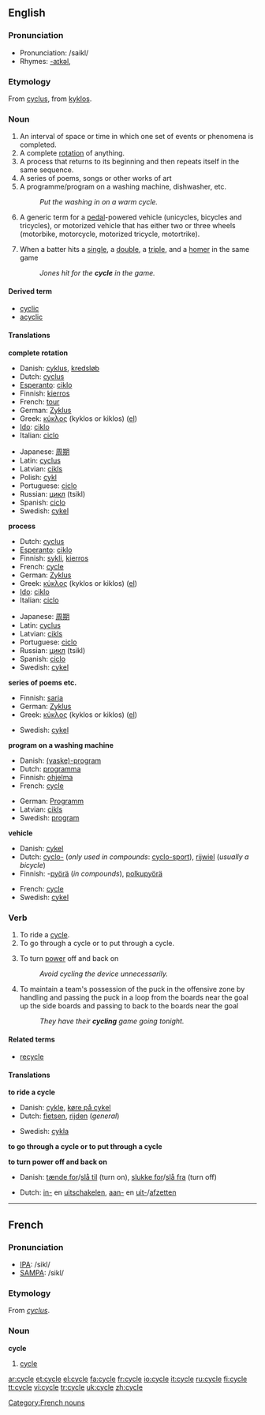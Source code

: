 {{wikipedia}}
==English==

===Pronunciation===
* Pronunciation: /saikl/
* Rhymes: [[Rhymes:English:-aɪkəl|-aɪkəl]], 

===Etymology===
From {{LL.}} [[cyclus]], from {{Gr.}} [[kyklos]].

===Noun===
{{en-noun}}

# An interval of space or time in which one set of events or phenomena is completed.
# A complete [[rotation]] of anything.
# A process that returns to its beginning and then repeats itself in the same sequence.
# A series of poems, songs or other works of art
# A programme/program on a washing machine, dishwasher, etc.
#: ''Put the washing in on a warm cycle.''
# A generic term for a [[pedal]]-powered vehicle (unicycles, bicycles and tricycles), or motorized vehicle that has either two or three wheels (motorbike, motorcycle, motorized tricycle, motortrike).
# {{baseball}} When a batter hits a [[single]], a [[double]], a [[triple]], and a [[homer]] in the same game
#: ''Jones hit for the '''cycle''' in the game.''

====Derived term====
* [[cyclic]]
* [[acyclic]]

====Translations====
'''complete rotation'''
{{top}}
*Danish: [[cyklus]], [[kredsløb]]
*Dutch: [[cyclus]] {{m}}
*[[Esperanto]]: [[ciklo]]
*Finnish: [[kierros]]
*French: [[tour]] {{m}}
*German: [[Zyklus]] {{m}}
*Greek: [[κύκλος]] (kyklos or kiklos) {{m}} ([[:el:Κύκλος|el]])
*[[Ido]]: [[ciklo]] {{m}}
*Italian: [[ciclo]] {{m}}
{{mid}}
*Japanese: [[周期]] <!--()-->
*Latin: [[cyclus]] {{m}}
*Latvian: [[cikls]] {{m}}
*Polish: [[cykl]] {{m}}
*Portuguese: [[ciclo]] {{m}}
*Russian: [[цикл]] (tsikl)
*Spanish: [[ciclo]] {{m}}
*Swedish: [[cykel]] {{c}}
{{bottom}}

'''process'''
{{top}}
*Dutch: [[cyclus]] {{m}}
*[[Esperanto]]: [[ciklo]]
*Finnish: [[sykli]], [[kierros]]
*French: [[#French|cycle]] {{m}}
*German: [[Zyklus]] {{m}}
*Greek: [[κύκλος]] (kyklos or kiklos) {{m}} ([[:el:Κύκλος|el]])
*[[Ido]]: [[ciklo]] {{m}}
*Italian: [[ciclo]] {{m}}
{{mid}}
*Japanese: [[周期]]<!-- ()-->
*Latin: [[cyclus]] {{m}}
*Latvian: [[cikls]] {{m}}
*Portuguese: [[ciclo]] {{m}}
*Russian: [[цикл]] (tsikl)
*Spanish: [[ciclo]] {{m}}
*Swedish: [[cykel]] {{c}}
{{bottom}}

'''series of poems etc.'''
{{top}}
*Finnish: [[sarja]]
*German: [[Zyklus]] {{m}}
*Greek: [[κύκλος]] (kyklos or kiklos) {{m}} ([[:el:Κύκλος|el]])
{{mid}}
*Swedish: [[cykel]] {{c}}
{{bottom}}

'''program on a washing machine'''
{{top}}
*Danish: [[(vaske)-program]]
*Dutch: [[programma]] {{n}}
*Finnish: [[ohjelma]]
*French: [[#French|cycle]] {{m}}
{{mid}}
*German: [[Programm]] {{n}}
*Latvian: [[cikls]] {{m}}
*Swedish: [[program]] {{n}}
{{bottom}}

'''vehicle'''
{{top}}
*Danish: [[cykel]]
*Dutch: [[cyclo-]] (''only used in compounds'': [[cyclo-sport]]), [[rijwiel]] {{n}} (''usually a bicycle'')
*Finnish: -[[pyörä]] (''in compounds''), [[polkupyörä]]
{{mid}}
*French: [[#French|cycle]] {{m}}
*Swedish: [[cykel]] {{c}}
{{bottom}}

===Verb===
{{en-verb|cycl|ing}}

# To ride a [[#Noun|cycle]].
# To go through a cycle or to put through a cycle.
# {{electronics}} To turn [[power]] off and back on
#: ''Avoid cycling the device unnecessarily.''
# {{icehockey}} To maintain a team's possession of the puck in the offensive zone by handling and passing the puck in a loop from the boards near the goal up the side boards and passing to back to the boards near the goal
#: ''They have their '''cycling''' game going tonight.''

====Related terms====
*[[recycle]]

====Translations====
'''to ride a cycle'''
{{top}}
*Danish: [[cykle]], [[køre på cykel]]
*Dutch: [[fietsen]], [[rijden]] (''general'')
{{mid}}
*Swedish: [[cykla]]
{{bottom}}

'''to go through a cycle or to put through a cycle'''
{{top}}
{{mid}}
{{bottom}}

'''to turn power off and back on'''
{{top}}
*Danish: [[tænde for]]/[[slå til]] (turn on), [[slukke for]]/[[slå fra]] (turn off)
{{mid}}
*Dutch: [[inschakelen|in-]] en [[uitschakelen]], [[aanzetten|aan-]] en [[uitzetten|uit-]]/[[afzetten]]
{{bottom}}

----

==French==

===Pronunciation===
*[[w:IPA|IPA]]: /sikl/
*[[w:SAMPA|SAMPA]]: /sikl/

===Etymology===
From {{LL.}} ''[[cyclus]]''.

===Noun===
'''cycle''' {{m}}
# [[#English|cycle]]

[[Category:French nouns]]

[[ar:cycle]]
[[et:cycle]]
[[el:cycle]]
[[fa:cycle]]
[[fr:cycle]]
[[io:cycle]]
[[it:cycle]]
[[ru:cycle]]
[[fi:cycle]]
[[tt:cycle]]
[[vi:cycle]]
[[tr:cycle]]
[[uk:cycle]]
[[zh:cycle]]